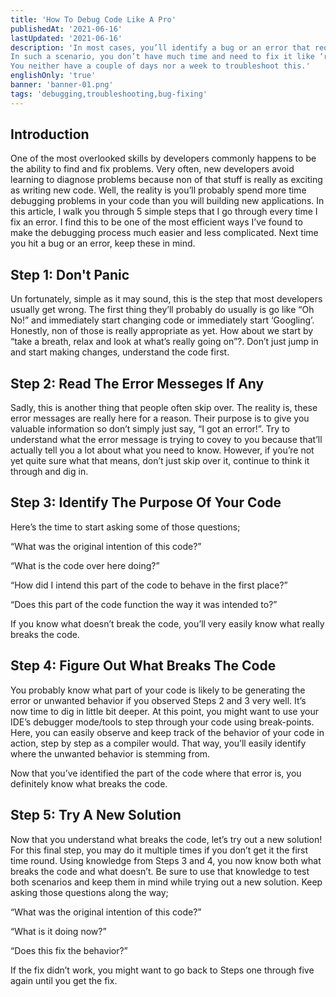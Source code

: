 ```yaml
---
title: 'How To Debug Code Like A Pro'
publishedAt: '2021-06-16'
lastUpdated: '2021-06-16'
description: 'In most cases, you’ll identify a bug or an error that requires your immediate attention. 
In such a scenario, you don’t have much time and need to fix it like ‘right now’! 
You neither have a couple of days nor a week to troubleshoot this.'
englishOnly: 'true'
banner: 'banner-01.png'
tags: 'debugging,troubleshooting,bug-fixing'
---
```


## Introduction

One of the most overlooked skills by developers commonly happens to be the ability to find and fix problems. Very often, new developers avoid learning to diagnose problems because non of that stuff is really as exciting as writing new code. Well, the reality is you’ll probably spend more time debugging problems in your code than you will building new applications. In this article, I walk you through 5 simple steps that I go through every time I fix an error. I find this to be one of the most efficient ways I’ve found to make the debugging process much easier and less complicated. Next time you hit a bug or an error, keep these in mind.

## Step 1: Don't Panic

Un fortunately, simple as it may sound, this is the step that most developers usually get wrong. The first thing they’ll probably do usually is go like “Oh No!” and immediately start changing code or immediately start ‘Googling’. Honestly, non of those is really appropriate as yet. How about we start by “take a breath, relax and look at what’s really going on”?. Don’t just jump in and start making changes, understand the code first.

## Step 2: Read The Error Messeges If Any

Sadly, this is another thing that people often skip over. The reality is, these error messages are really here for a reason. Their purpose is to give you valuable information so don’t simply just say, “I got an error!”. Try to understand what the error message is trying to covey to you because that’ll actually tell you a lot about what you need to know. However, if you’re not yet quite sure what that means, don’t just skip over it, continue to think it through and dig in.

## Step 3: Identify The Purpose Of Your Code

Here’s the time to start asking some of those questions;

“What was the original intention of this code?”

“What is the code over here doing?”

“How did I intend this part of the code to behave in the first place?”

“Does this part of the code function the way it was intended to?”

If you know what doesn’t break the code, you’ll very easily know what really breaks the code.

## Step 4: Figure Out What Breaks The Code

You probably know what part of your code is likely to be generating the error or unwanted behavior if you observed Steps 2 and 3 very well. It’s now time to dig in little bit deeper. At this point, you might want to use your IDE’s debugger mode/tools to step through your code using break-points. Here, you can easily observe and keep track of the behavior of your code in action, step by step as a compiler would. That way, you’ll easily identify where the unwanted behavior is stemming from.

Now that you’ve identified the part of the code where that error is, you definitely know what breaks the code.

## Step 5: Try A New Solution

Now that you understand what breaks the code, let’s try out a new solution! For this final step, you may do it multiple times if you don’t get it the first time round. Using knowledge from Steps 3 and 4, you now know both what breaks the code and what doesn’t. Be sure to use that knowledge to test both scenarios and keep them in mind while trying out a new solution. Keep asking those questions along the way;

“What was the original intention of this code?”

“What is it doing now?”

“Does this fix the behavior?”

If the fix didn’t work, you might want to go back to Steps one through five again until you get the fix.
